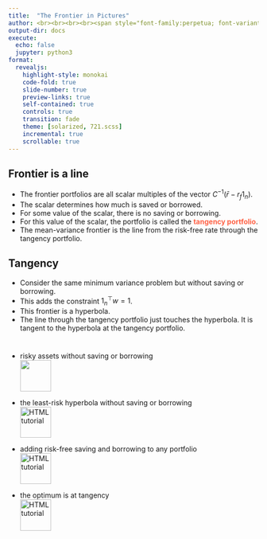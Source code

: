```yaml
---
title:  "The Frontier in Pictures"
author: <br><br><br><br><span style="font-family:perpetua; font-variant:small-caps; color:#606060;">Kerry Back</span><br><br><img src="RiceBusiness-transparent-logo-sm.png"  height=80>
output-dir: docs
execute:
  echo: false
  jupyter: python3
format: 
  revealjs:
    highlight-style: monokai
    code-fold: true
    slide-number: true
    preview-links: true
    self-contained: true
    controls: true
    transition: fade
    theme: [solarized, 721.scss]
    incremental: true
    scrollable: true
---
```



## Frontier is a line 

- The frontier portfolios are all scalar multiples of the vector $C^{-1}(\bar{r}-r_f1_n)$.
- The scalar determines how much is saved or borrowed.
- For some value of the scalar, there is no saving or borrowing.
- For this value of the scalar, the portfolio is called the [tangency portfolio]{style="color:tomato; font-weight:bold"}.
- The mean-variance frontier is the line from the risk-free rate through the tangency portfolio.



## Tangency

- Consider the same minimum variance problem but without saving or borrowing.
- This adds the constraint $1_n^\top w=1$.
- This frontier is a hyperbola.
- The line through the tangency portfolio just touches the hyperbola.  It is tangent to the hyperbola at the tangency portfolio.


#

- 
risky assets without saving or borrowing
<br>
<a href="https://learn-investments.rice-business.org/portfolios/three-assets"><img src="images/Rice_Owl.jpg" style="width:.65in;"></a>

- the least-risk hyperbola without saving or borrowing
<br>
<a href="https://learn-investments.rice-business.org/portfolios/frontier"><img src="images/Rice_Owl.jpg" alt="HTML tutorial" style="width:.65in; align=right"></a>

- adding risk-free saving and borrowing to any portfolio
<br>
<a href="https://learn-investments.rice-business.org/portfolios/sharpe"><img src="images/Rice_Owl.jpg" alt="HTML tutorial" style="width:.65in;"></a>

- the optimum is at tangency
<br>
<a href="https://learn-investments.rice-business.org/portfolios/tangency"><img src="images/Rice_Owl.jpg" alt="HTML tutorial" style="width:.65in;"></a>

